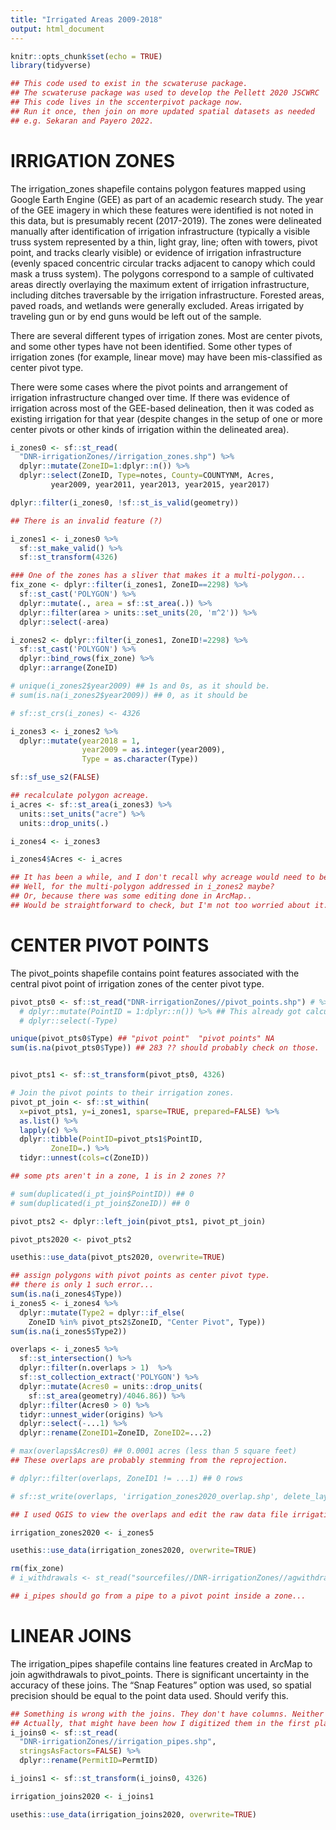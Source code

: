 ```yaml
---
title: "Irrigated Areas 2009-2018"
output: html_document
---
```


```r
knitr::opts_chunk$set(echo = TRUE)
library(tidyverse)

## This code used to exist in the scwateruse package.
## The scwateruse package was used to develop the Pellett 2020 JSCWRC  article.
## This code lives in the sccenterpivot package now.
## Run it once, then join on more updated spatial datasets as needed
## e.g. Sekaran and Payero 2022.
```


# IRRIGATION ZONES
The irrigation_zones shapefile contains polygon features mapped using Google Earth Engine (GEE) as part of an academic research study. The year of the GEE imagery in which these features were identified is not noted in this data, but is presumably recent (2017-2019). The zones were delineated manually after identification of irrigation infrastructure (typically a visible truss system represented by a thin, light gray, line; often with towers, pivot point, and tracks clearly visible) or evidence of irrigation infrastructure (evenly spaced concentric circular tracks adjacent to canopy which could mask a truss system). The polygons correspond to a sample of cultivated areas directly overlaying the maximum extent of irrigation infrastructure, including ditches traversable by the irrigation infrastructure. Forested areas, paved roads, and wetlands were generally excluded.  Areas irrigated by traveling gun or by end guns would be left out of the sample.

There are several different types of irrigation zones. Most are center pivots, and some other types have not been identified. Some other types of irrigation zones (for example, linear move) may have been mis-classified as center pivot type. 

There were some cases where the pivot points and arrangement of irrigation infrastructure changed over time. If there was evidence of irrigation across most of the GEE-based delineation, then it was coded as existing irrigation for that year (despite changes in the setup of one or more center pivots or other kinds of irrigation within the delineated area).


```r
i_zones0 <- sf::st_read(
  "DNR-irrigationZones//irrigation_zones.shp") %>%
  dplyr::mutate(ZoneID=1:dplyr::n()) %>%
  dplyr::select(ZoneID, Type=notes, County=COUNTYNM, Acres,
         year2009, year2011, year2013, year2015, year2017)

```
```r
dplyr::filter(i_zones0, !sf::st_is_valid(geometry))

## There is an invalid feature (?)
```

```r
i_zones1 <- i_zones0 %>%
  sf::st_make_valid() %>%
  sf::st_transform(4326)

```


```r
### One of the zones has a sliver that makes it a multi-polygon...
fix_zone <- dplyr::filter(i_zones1, ZoneID==2298) %>% 
  sf::st_cast('POLYGON') %>% 
  dplyr::mutate(., area = sf::st_area(.)) %>%
  dplyr::filter(area > units::set_units(20, 'm^2')) %>%
  dplyr::select(-area)

i_zones2 <- dplyr::filter(i_zones1, ZoneID!=2298) %>%
  sf::st_cast('POLYGON') %>%
  dplyr::bind_rows(fix_zone) %>%
  dplyr::arrange(ZoneID)
```


```r
# unique(i_zones2$year2009) ## 1s and 0s, as it should be.
# sum(is.na(i_zones2$year2009)) ## 0, as it should be

# sf::st_crs(i_zones) <- 4326

i_zones3 <- i_zones2 %>%
  dplyr::mutate(year2018 = 1,
                year2009 = as.integer(year2009),
                Type = as.character(Type))

```




```r
sf::sf_use_s2(FALSE)

## recalculate polygon acreage.
i_acres <- sf::st_area(i_zones3) %>%
  units::set_units("acre") %>%
  units::drop_units(.)

i_zones4 <- i_zones3

i_zones4$Acres <- i_acres

## It has been a while, and I don't recall why acreage would need to be recalculated...
## Well, for the multi-polygon addressed in i_zones2 maybe?
## Or, because there was some editing done in ArcMap..
## Would be straightforward to check, but I'm not too worried about it.
```



# CENTER PIVOT POINTS
The pivot_points shapefile contains point features associated with the central pivot point of irrigation zones of the center pivot type. 

```r
pivot_pts0 <- sf::st_read("DNR-irrigationZones//pivot_points.shp") # %>%
  # dplyr::mutate(PointID = 1:dplyr::n()) %>% ## This already got calculated.
  # dplyr::select(-Type)

unique(pivot_pts0$Type) ## "pivot point"  "pivot points" NA 
sum(is.na(pivot_pts0$Type)) ## 283 ?? should probably check on those.


pivot_pts1 <- sf::st_transform(pivot_pts0, 4326)

# Join the pivot points to their irrigation zones.
pivot_pt_join <- sf::st_within(
  x=pivot_pts1, y=i_zones1, sparse=TRUE, prepared=FALSE) %>%
  as.list() %>% 
  lapply(c) %>%
  dplyr::tibble(PointID=pivot_pts1$PointID,
         ZoneID=.) %>%
  tidyr::unnest(cols=c(ZoneID))

## some pts aren't in a zone, 1 is in 2 zones ??

# sum(duplicated(i_pt_join$PointID)) ## 0
# sum(duplicated(i_pt_join$ZoneID)) ## 0

pivot_pts2 <- dplyr::left_join(pivot_pts1, pivot_pt_join)
```

```r
pivot_pts2020 <- pivot_pts2

usethis::use_data(pivot_pts2020, overwrite=TRUE)
```

```r
## assign polygons with pivot points as center pivot type.
## there is only 1 such error...
sum(is.na(i_zones4$Type))
i_zones5 <- i_zones4 %>%
  dplyr::mutate(Type2 = dplyr::if_else(
    ZoneID %in% pivot_pts2$ZoneID, "Center Pivot", Type))
sum(is.na(i_zones5$Type2))

```


```r
overlaps <- i_zones5 %>%
  sf::st_intersection() %>%
  dplyr::filter(n.overlaps > 1)  %>%
  sf::st_collection_extract('POLYGON') %>%
  dplyr::mutate(Acres0 = units::drop_units(
    sf::st_area(geometry)/4046.86)) %>% 
  dplyr::filter(Acres0 > 0) %>%
  tidyr::unnest_wider(origins) %>%
  dplyr::select(-...1) %>%
  dplyr::rename(ZoneID1=ZoneID, ZoneID2=...2)

# max(overlaps$Acres0) ## 0.0001 acres (less than 5 square feet)
## These overlaps are probably stemming from the reprojection.

# dplyr::filter(overlaps, ZoneID1 != ...1) ## 0 rows
```


```r
# sf::st_write(overlaps, 'irrigation_zones2020_overlap.shp', delete_layer=T)

## I used QGIS to view the overlaps and edit the raw data file irrigation_zones.shp
```



```r
irrigation_zones2020 <- i_zones5

usethis::use_data(irrigation_zones2020, overwrite=TRUE)

rm(fix_zone)
# i_withdrawals <- st_read("sourcefiles//DNR-irrigationZones//agwithdrawals.shp")

## i_pipes should go from a pipe to a pivot point inside a zone...

```


# LINEAR JOINS
The irrigation_pipes shapefile contains line features created in ArcMap to join agwithdrawals to pivot_points. There is significant uncertainty in the accuracy of these joins. The "Snap Features" option was used, so spatial precision should be equal to the point data used. Should verify this.
```r
## Something is wrong with the joins. They don't have columns. Neither do the pivot points.
## Actually, that might have been how I digitized them in the first place.
i_joins0 <- sf::st_read(
  "DNR-irrigationZones//irrigation_pipes.shp",
  stringsAsFactors=FALSE) %>%
  dplyr::rename(PermitID=PermtID)

i_joins1 <- sf::st_transform(i_joins0, 4326)
```


```r
irrigation_joins2020 <- i_joins1

usethis::use_data(irrigation_joins2020, overwrite=TRUE)
```


